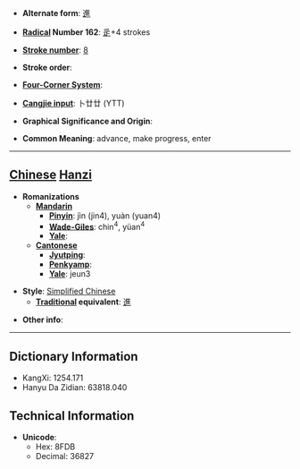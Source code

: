 * '''Alternate form''': [[進]]

* '''[[Wiktionary:Chinese radical index| Radical]] Number 162''': [[Wiktionary:Chinese radical index 辵|辵]]+4 strokes

* '''[[Wiktionary:Chinese total strokes index|Stroke number]]''': [[Wiktionary:Chinese total strokes index 8|8]]

* '''Stroke order''': 

* '''[[Wiktionary:Chinese four corner index|Four-Corner System]]''': 

* '''[[Wiktionary:Chinese Cangjie index|Cangjie input]]''': 卜廿廿 (YTT)

* '''Graphical Significance and Origin''': 

* '''Common Meaning''': advance, make progress, enter

----

== [[Chinese]] [[Hanzi]] ==

* '''Romanizations'''
** '''[[Mandarin]]'''
*** '''[[Pinyin]]''': jìn (jin4), yuàn (yuan4)
*** '''[[Wade-Giles]]''': chin<sup>4</sup>, yüan<sup>4</sup>
*** '''[[Yale]]''': 
** '''[[Cantonese]]'''
*** '''[[Jyutping]]''':
*** '''[[Penkyamp]]''': 
*** '''[[Yale]]''': jeun3

* '''Style''': [[Simplified Chinese]] 
** '''[[Traditional Chinese|Traditional]] equivalent''': [[進]]

* '''Other info''': 

----

== Dictionary Information ==

* KangXi: 1254.171
* Hanyu Da Zidian: 63818.040

== Technical Information ==

* '''Unicode''':
** Hex: 8FDB
** Decimal: 36827